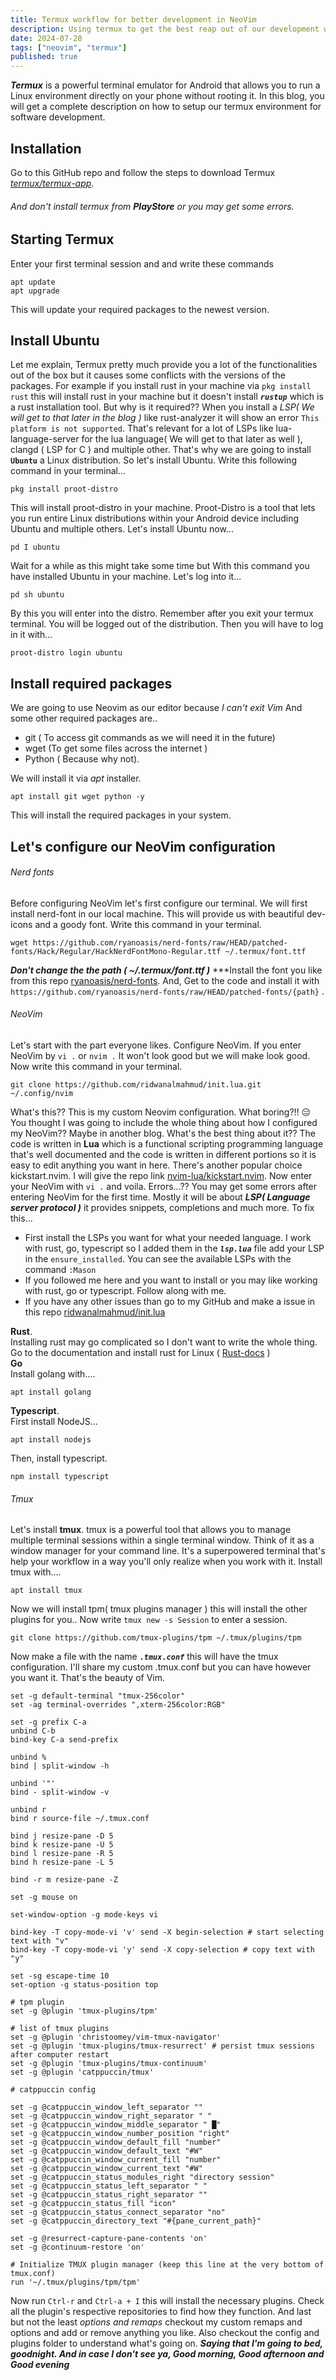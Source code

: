 ```yaml
---
title: Termux workflow for better development in NeoVim
description: Using termux to get the best reap out of our development workflow.
date: 2024-07-28
tags: ["neovim", "termux"]
published: true
---
```

***Termux*** is a powerful terminal emulator for Android that allows you to run a Linux environment directly on your phone without rooting it. In this blog, you will get a complete description on how to setup our termux environment for software development.       
## Installation
Go to this GitHub repo and follow the steps to download Termux *[termux/termux-app](https://github.com/termux/termux-app)*.     
###### And don't install termux from **PlayStore** or you may get some errors.
## Starting Termux
Enter your first terminal session and and write these commands
```
apt update
apt upgrade
```
This will update your required packages to the newest version.
## Install Ubuntu
Let me explain, Termux pretty much provide you a lot of the functionalities out of the box but it causes some conflicts with the versions of the packages. For example if you install rust in your machine via `pkg install rust` this will install rust in your machine but it doesn't install ***`rustup`*** which is a rust installation tool. But why is it required?? When you install a *LSP( We will get to that later in the blog )* like rust-analyzer it will show an error `This platform is not supported`. That's relevant for a lot of LSPs like lua-language-server for the lua language( We will get to that later as well ), clangd ( LSP for C ) and multiple other. That's why we are going to install **`Ubuntu`** a Linux distribution. So let's install Ubuntu. Write this following command in your terminal...
```
pkg install proot-distro
```
This will install proot-distro in your machine. Proot-Distro is a tool that lets you run entire Linux distributions within your Android device including Ubuntu and multiple others. Let's install Ubuntu now...
```
pd I ubuntu
```
Wait for a while as this might take some time but With this command you have installed Ubuntu in your machine. Let's log into it...
```
pd sh ubuntu
```
By this you will enter into the distro. Remember after you exit your termux terminal. You will be logged out of the distribution. Then you will have to log in it with...
```
proot-distro login ubuntu
```
## Install required packages
We are going to use Neovim as our editor because *I can't exit Vim* And some other required packages are..
- git ( To access git commands as we will need it in the future)
- wget (To get some files across the internet )
- Python ( Because why not).         


We will install it via *apt* installer.     
     
```
apt install git wget python -y
```
This will install the required packages in your system.
## Let's configure our NeoVim configuration
###### Nerd fonts
Before configuring NeoVim let's first configure our terminal. We will first install nerd-font in our local machine. This will provide us with beautiful dev-icons and a goody font. Write this command in your terminal.
```
wget https://github.com/ryanoasis/nerd-fonts/raw/HEAD/patched-fonts/Hack/Regular/HackNerdFontMono-Regular.ttf ~/.termux/font.ttf
```
***Don't change the the path ( ~/.termux/font.ttf )***
***Install the font you like from this repo [ryanoasis/nerd-fonts](https://github.com/ryanoasis/nerd-fonts). And, Get to the code and install it with  `https://github.com/ryanoasis/nerd-fonts/raw/HEAD/patched-fonts/{path}` .
###### NeoVim
Let's start with the part everyone likes. Configure NeoVim. If you enter NeoVim by  `vi .` or  `nvim .` It won't look good but we will make look good. Now write this command in your terminal.
```
git clone https://github.com/ridwanalmahmud/init.lua.git ~/.config/nvim
```
What's this?? This is my custom Neovim configuration. What boring?!! 😑 You thought I was going to include the whole thing about how I configured my NeoVim?? Maybe in another blog. What's the best thing about it?? The code is written in **Lua** which is a functional scripting programming language that's well documented and the code is written in different portions so it is easy to edit anything you want in here. There's another popular choice kickstart.nvim. I will give the repo link [nvim-lua/kickstart.nvim](https://github.com/nvim-lua/kickstart.nvim). Now enter your NeoVim with  `vi .` and voila. Errors...?? You may get some errors after entering NeoVim for the first time. Mostly it will be about ***LSP( Language server protocol )*** it provides snippets, completions and much more. To fix this...
- First install the LSPs you want for what your needed language. I work with rust, go, typescript so I added them in the  ***`lsp.lua`***  file add your LSP in the  `ensure_installed`. You can see the available LSPs with the command `:Mason`
- If you followed me here and you want to install or you may like working with rust, go or typescript. Follow along with me.
- If you have any other issues than go to my GitHub and make a issue in this repo [ridwanalmahmud/init.lua](https://github.com/ridwanalmahmud/init.lua)


**Rust**.       
Installing rust may go complicated so I don't want to write the whole thing. Go to the documentation and install rust for Linux ( [Rust-docs]( https://www.rust-lang.org/learn/get-started ) )         
**Go**                        
Install golang with....
```
apt install golang
```
**Typescript**.      
First install NodeJS...
```
apt install nodejs
```
Then, install typescript.
```
npm install typescript
```
###### Tmux
Let's install **tmux**. tmux is a powerful tool that allows you to manage multiple terminal sessions within a single terminal window. Think of it as a window manager for your command line. It's a superpowered terminal that's help your workflow in a way you'll only realize when you work with it. Install tmux with....
```
apt install tmux
```
Now we will install tpm( tmux plugins manager ) this will install the other plugins for you..
Now write `tmux new -s Session` to enter a session. 
```
git clone https://github.com/tmux-plugins/tpm ~/.tmux/plugins/tpm
```
Now make a file with the name ***`.tmux.conf`***  this will have the tmux configuration. I'll share my custom .tmux.conf but you can have however you want it. That's the beauty of Vim.
```shell
set -g default-terminal "tmux-256color"
set -ag terminal-overrides ",xterm-256color:RGB"

set -g prefix C-a
unbind C-b
bind-key C-a send-prefix

unbind %
bind | split-window -h 

unbind '"'
bind - split-window -v

unbind r
bind r source-file ~/.tmux.conf

bind j resize-pane -D 5
bind k resize-pane -U 5
bind l resize-pane -R 5
bind h resize-pane -L 5

bind -r m resize-pane -Z

set -g mouse on

set-window-option -g mode-keys vi

bind-key -T copy-mode-vi 'v' send -X begin-selection # start selecting text with "v"
bind-key -T copy-mode-vi 'y' send -X copy-selection # copy text with "y"

set -sg escape-time 10
set-option -g status-position top

# tpm plugin
set -g @plugin 'tmux-plugins/tpm'

# list of tmux plugins
set -g @plugin 'christoomey/vim-tmux-navigator'
set -g @plugin 'tmux-plugins/tmux-resurrect' # persist tmux sessions after computer restart
set -g @plugin 'tmux-plugins/tmux-continuum'
set -g @plugin 'catppuccin/tmux'

# catppuccin config

set -g @catppuccin_window_left_separator ""
set -g @catppuccin_window_right_separator " "
set -g @catppuccin_window_middle_separator " █"
set -g @catppuccin_window_number_position "right"
set -g @catppuccin_window_default_fill "number"
set -g @catppuccin_window_default_text "#W"
set -g @catppuccin_window_current_fill "number"
set -g @catppuccin_window_current_text "#W"
set -g @catppuccin_status_modules_right "directory session"
set -g @catppuccin_status_left_separator " "
set -g @catppuccin_status_right_separator ""
set -g @catppuccin_status_fill "icon"
set -g @catppuccin_status_connect_separator "no"
set -g @catppuccin_directory_text "#{pane_current_path}"

set -g @resurrect-capture-pane-contents 'on'
set -g @continuum-restore 'on'

# Initialize TMUX plugin manager (keep this line at the very bottom of tmux.conf)
run '~/.tmux/plugins/tpm/tpm'
```
Now run `Ctrl-r` and `Ctrl-a + I` this will install the necessary plugins. Check all the plugin's respective repositories to find how they function. And last but not the least *options and remaps* checkout my custom remaps and options and add or remove anything you like.
Also checkout the config and plugins folder to understand what's going on.
***Saying that I'm going to bed, goodnight. And in case I don't see ya, Good morning, Good afternoon and Good evening***
